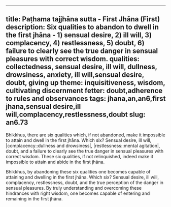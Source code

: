 ---
title: Paṭhama tajjhāna sutta - First Jhāna (First)
description: Six qualities to abandon to dwell in the first jhāna - 1) sensual desire, 2) ill will, 3) complacency, 4) restlessness, 5) doubt, 6) failure to clearly see the true danger in sensual pleasures with correct wisdom.
qualities: collectedness, sensual desire, ill will, dullness, drowsiness, anxiety, ill will,sensual desire, doubt, giving up
theme: inquisitiveness, wisdom, cultivating discernment
fetter: doubt,adherence to rules and observances
tags: jhana,an,an6,first jhana,sensual desire,ill will,complacency,restlessness,doubt
slug: an6.73
----

Bhikkhus, there are six qualities which, if not abandoned, make it impossible to attain and dwell in the first jhāna. Which six? Sensual desire, ill will, |complacency::dullness and drowsiness|, |restlessness::mental agitation|, doubt, and a failure to clearly see the true danger in sensual pleasures with correct wisdom. These six qualities, if not relinquished, indeed make it impossible to attain and abide in the first jhāna.

Bhikkhus, by abandoning these six qualities one becomes capable of attaining and dwelling in the first jhāna. Which six? Sensual desire, ill will, complacency, restlessness, doubt, and the true perception of the danger in sensual pleasures. By truly understanding and overcoming these hindrances with right wisdom, one becomes capable of entering and remaining in the first jhāna.
